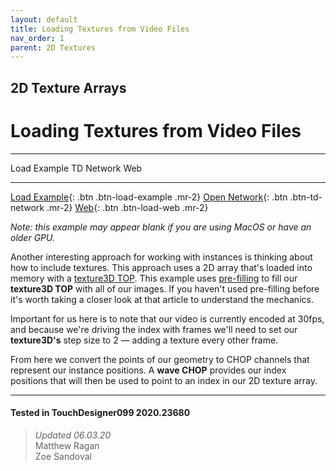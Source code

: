 ```yaml
---
layout: default
title: Loading Textures from Video Files
nav_order: 1
parent: 2D Textures
---
```


## 2D Texture Arrays
# Loading Textures from Video Files

----


<TDContentButtons link="">Load Example</TDContentButtons>
<TDContentButtons link="">TD Network</TDContentButtons>
<TDContentButtons link="">Web</TDContentButtons>

----

[Load Example](?actionable=1&action=load_tox&remotePath=https://github.com/mir-lab/touchdesigner-instancing-examples-code/raw/main/tox/007-2d-texture-array/container_texture_array_from_video.tox){: .btn .btn-load-example .mr-2}
[Open Network](?actionable=1&action=open_floating_network){: .btn .btn-td-network .mr-2}
[Web](?actionable=1&action=open_in_browser){: .btn .btn-load-web .mr-2}

*Note: this example may appear blank if you are using MacOS or have an older GPU.*  

Another interesting approach for working with instances is thinking about how to include textures. This approach uses a 2D array that's loaded into memory with a [texture3D TOP](https://docs.derivative.ca/Texture_3D_TOP). This example uses [pre-filling](https://docs.derivative.ca/Pre-Filling) to fill our **texture3D TOP** with all of our images. If you haven't used pre-filling before it's worth taking a closer look at that article to understand the mechanics.

Important for us here is to note that our video is currently encoded at 30fps, and because we're driving the index with frames we'll need to set our **texture3D's** step size to 2 — adding a texture every other frame.


From here we convert the points of our geometry to CHOP channels that represent our instance positions. A **wave CHOP** provides our index positions that will then be used to point to an index in our 2D texture array.

---

#### Tested in TouchDesigner099 2020.23680 
>*Updated 06.03.20*  
Matthew Ragan  
Zoe Sandoval  
